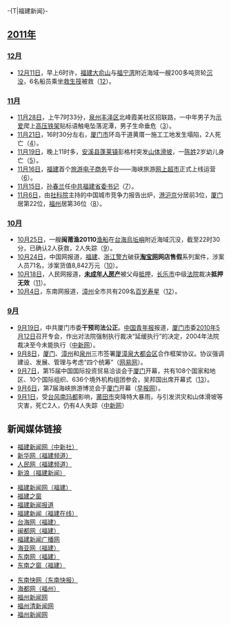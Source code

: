 {{historical}}
-{T|福建新闻}-
{{Portal:福建新闻动态/Header}}

==[[2011年中國|2011年]]==
===[[中国2011年12月|12月]]===
* [[12月11日|12月11日]]，早上6时许，[[福建省|福建]][[大俞山|大俞山]]与[[福宁湾|福宁湾]]附近海域一艘200多吨货轮[[海难|沉没]]，6名船员乘坐[[救生筏|救生筏]]被救（[http://www.cnr.cn/newscenter/gnxw/201112/t20111211_508909602.shtml][http://news.sina.com.cn/c/2011-12-11/093323612907.shtml]）。
===[[中国2011年11月|11月]]===
* [[11月28日|11月28日]]，上午7时33分，[[泉州市|泉州]][[丰泽区|丰泽区]]北峰霞美社区招联路，一中年男子为[[爱情|示爱]]爬上[[高壓電|高压]][[电线杆|铁架]]贴标语触电坠落泥潭，男子生命垂危（[http://news.163.com/11/1128/18/7JVFKSPU00014JB6.html]）。
* [[11月21日|11月21日]]，16时30分左右，[[厦门市|厦门市]]环岛干道黄厝一施工工地发生塌陷，2人死亡（[http://news.163.com/11/1121/22/7JDSEJDU00014JB5.html]）。
* [[11月19日|11月19日]]，晚上11时多，[[安溪县|安溪县]][[蓬莱镇_(安溪县)|蓬莱镇]]彭格村突发[[山体滑坡|山体滑坡]]，一[[陈姓|陈姓]]2岁幼儿身亡（[http://news.xinhuanet.com/local/2011-11/21/c_122312559.htm]）。
* [[11月16日|11月16日]]，[[福建省|福建]]首个[[旅游|旅游]][[电子商务|电子商务]]平台——海峡旅游[[互联网|网上]][[超市|超市]]正式上线运营（[http://www.fj.xinhuanet.com/nnews/2011-11/16/content_24139589.htm]）。  
* [[11月15日|11月15日]]，[[孙春兰|孙春兰]]任[[中国共产党|中共]][[福建省|福建]][[省委书记|省委书记]]（[http://news.china.com.cn/2011-11/20/content_23960840.htm]）。
* [[11月6日|11月6日]]，由[[中国社会科学院|社科院]]主持的中国城市竞争力报告出炉，[[香港|港]][[上海市|沪]][[北京市|京]]分居前3位，[[厦门市|厦门]]居第22位，[[福州市|福州]]居第36位（[http://www.cnstock.com/index/gdbb/201105/1291337.htm]）。

===[[中國2011年10月|10月]]===
* [[10月25日|10月25日]]，一艘'''闽莆渔20110'''[[船|渔船]]在[[台湾海峡|台海]][[烏坵鄉|烏坵嶼]]附近海域沉没，截至22时30分，已确认2人获救，2人失踪（[http://news.xinhuanet.com/society/2011-10/25/c_122197742.htm]）。
* [[10月24日|10月24日]]，中国网报道，[[福建省|福建]]、[[浙江省|浙江]][[警察|警方]]破获'''[[淘宝|淘宝网]]网店售假'''系列案件，涉案人员71名，涉案货值8,842万元（[http://news.china.com.cn/law/2011-10/24/content_23714376.htm]）。
* [[10月18日|10月18日]]，人民网报道，'''[[未成年人|未成年人]][[不動產|房产]]'''被父母[[抵押|抵押]]，[[长乐市|长乐市]]中级[[法院|法院]]裁决'''抵押无效'''（[http://news.163.com/11/1018/17/7GLOULGA00014JB6.html]）。
* [[10月4日|10月4日]]，东南网报道，[[漳州市|漳州]]全市共有209名[[寿星|百岁寿星]]（[http://www.fj.chinanews.com/news/2011/2011-10-04/148175.shtml]）。

===[[中國2011年9月|9月]]===
* [[9月19日|9月19日]]，中共厦门市委'''干预司法公正'''。[[中国青年报|中国青年报]]报道，[[厦门市|厦门市]]委[[2010年|2010年]][[5月12日|5月12日]]召开专会，作出对法院强制执行裁决“延缓执行”的决定，2004年法院裁决至今未能执行（[http://www.chinanews.com/gn/2011/09-19/3335575.shtml 中新网]）。
* [[9月8日|9月8日]]，[[厦门市|厦门]]、[[漳州市|漳州]]和[[泉州市|泉州]]三市签署[[厦漳泉大都会区|厦漳泉大都会区]]合作框架协议。协议强调建设、发展、管理与考虑“四个统筹”（[http://news.163.com/11/0909/07/7DGBP91900014AEE.html 网易网]）。
* [[9月7日|9月7日]]，第15届中国国际投资贸易洽谈会于[[厦门市|厦门]]开幕，共有108个国家和地区、10个国际组织、636个境外机构组团参会，吴邦国出席开幕式（[http://politics.people.com.cn/GB/133637/15613894.html]）。
* [[9月6日|9月6日]]，第7届海峡旅游博览会于[[厦门市|厦门]]开幕（[http://realtime.zaobao.com/2011/09/110907_32.shtml 早报网]）。
* [[9月1日|9月1日]]，受[[颱風|台风]][[颱風南瑪都_(2011年)|南玛都]]影响，[[莆田市|莆田市]]突降特大暴雨，与引发洪灾和山体滑坡等灾害，死亡2人，仍有4人失踪（[http://www.chinanews.com/gn/2011/09-02/3301214.shtml 中新网]）

== 新闻媒体链接 ==
* [http://www.fj.chinanews.com/ 福建新闻网（中新社）]
* [http://www.fj.xinhuanet.com/ 新华网（福建频道）]
* [http://fujian.people.com.cn/ 人民网（福建频道）]
* [http://fj.sina.com.cn/ 新浪（福建新闻）]

* [http://mwww.banzhu.net/ 福建新闻网（福建）]
* [http://www.fujian-window.com/ 福建之窗]
* [http://www.fjxwbd.com/ 福建新闻报道]
* [http://news.fjcnn.com/ 福建新闻（福建在线）]
* [http://taihainet.com/news/fujian/ 台海网（福建）]
* [http://www.fjqun.com/ 闽都网（福建）]
* [http://www.fjgb.com/ 福建新闻广播网]
* [http://www.haiyanet.com/ 海亚网（福建）]
* [http://www.fjsen.com/a/fujian.htm 东南网（福建）]
* [http://www.aidn.com.cn/ 东南之窗（福建）]

* [http://www.dnkb.com.cn/ 东南快网（东南快报）]
* [http://www.nhaidu.com/ 海都网（福州）]
* [http://news.fznews.com.cn/dsxw/more/ 福州新闻网]
* [http://www.fqxww.cn/news/fjnews/ 福州清新闻网]
* [http://news.fznews.com.cn/dsxw/more/ 福州新闻网]